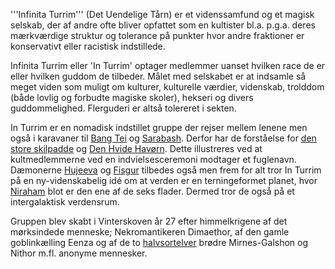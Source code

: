 {{title:Infinita Turrim}}
{{author:undefined}}
{{timestamp:2017-03-09T19:06:42Z}}
{{copyright:Infinita Turrim}}
<nowiki>'''Infinita Turrim'''</nowiki> (Det Uendelige Tårn) er et videnssamfund og et magisk selskab, der af andre ofte bliver opfattet som en kultister bl.a. p.g.a. deres mærkværdige struktur og tolerance på punkter hvor andre fraktioner er konservativt eller racistisk indstillede.

Infinita Turrim eller 'In Turrim' optager medlemmer uanset hvilken race de er eller hvilken guddom de tilbeder. Målet med selskabet er at indsamle så meget viden som muligt om kulturer, kulturelle værdier, videnskab, trolddom (både lovlig og forbudte magiske skoler), hekseri og divers guddommelighed. Flerguderi er altså tolereret i sekten.

In Turrim er en nomadisk indstillet gruppe der rejser mellem lenene men også i karavaner til [[Bang Tei]] og [[Sarabash]]. Derfor har de forståelse for [[den store skilpadde]] og [[Den Hvide Havørn]]. Dette illustreres ved at kultmedlemmerne ved en indvielsesceremoni modtager et fuglenavn. Dæmonerne [[Hujeeva]] og [[Fisgur]] tilbedes også men frem for alt tror In Turrim på en ny-videnskabelig idé om at verden er en terningeformet planet, hvor [[Niraham]] blot er den ene af de seks flader. Dermed tror de også på et intergalaktisk verdensrum.

Gruppen blev skabt i Vinterskoven år 27 efter himmelkrigene af det mørksindede menneske; Nekromantikeren Dimaethor, af den gamle goblinkælling Eenza og af de to [[halvsortelver]] brødre Mirnes-Galshon og Nithor m.fl. anonyme mennesker.